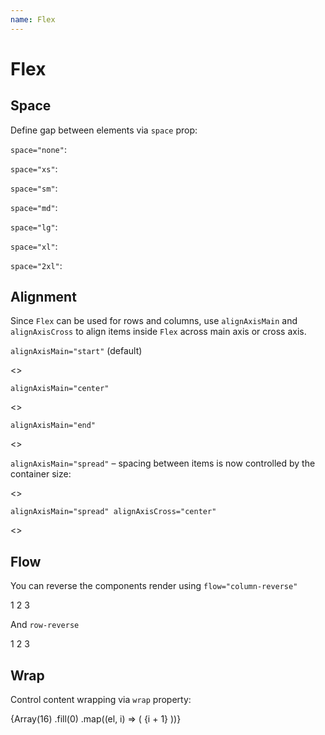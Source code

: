 ```yaml
---
name: Flex
---
```




# Flex

## Space

Define gap between elements via `space` prop:

`space="none"`:

<Playground>
  <Flex space="none">
    <ExampleBox />
    <ExampleBox />
    <ExampleBox />
  </Flex>
</Playground>

`space="xs"`:

<Playground>
  <Flex space="xs">
    <ExampleBox />
    <ExampleBox />
    <ExampleBox />
  </Flex>
</Playground>

`space="sm"`:

<Playground>
  <Flex space="sm">
    <ExampleBox />
    <ExampleBox />
    <ExampleBox />
  </Flex>
</Playground>

`space="md"`:

<Playground>
  <Flex space="md">
    <ExampleBox />
    <ExampleBox />
    <ExampleBox />
  </Flex>
</Playground>

`space="lg"`:

<Playground>
  <Flex space="lg">
    <ExampleBox />
    <ExampleBox />
    <ExampleBox />
  </Flex>
</Playground>

`space="xl"`:

<Playground>
  <Flex space="xl">
    <ExampleBox />
    <ExampleBox />
    <ExampleBox />
  </Flex>
</Playground>

`space="2xl"`:

<Playground>
  <Flex space="2xl">
    <ExampleBox />
    <ExampleBox />
    <ExampleBox />
  </Flex>
</Playground>

## Alignment

Since `Flex` can be used for rows and columns, use `alignAxisMain` and `alignAxisCross` to align items inside `Flex`
across main axis or cross axis.

`alignAxisMain="start"` (default)

<Playground>
  <>
    <Flex css={{ width: '400px', bc: '$lightBlue050' }} space="md" alignAxisMain="start">
      <ExampleBox css={{ width: '$16' }} />
      <ExampleBox css={{ width: '$12' }} />
      <ExampleBox css={{ width: '$20' }} />
    </Flex>
    <Flex css={{ width: '400px', bc: '$lightBlue050', mt: '$8' }} space="md" flow="row" alignAxisMain="start">
      <ExampleBox css={{ width: '$16' }} />
      <ExampleBox css={{ width: '$12' }} />
      <ExampleBox css={{ width: '$20' }} />
    </Flex>
  </>
</Playground>

`alignAxisMain="center"`

<Playground>
  <>
    <Flex css={{ width: '400px', bc: '$lightBlue050' }} space="md" alignAxisMain="start">
      <ExampleBox css={{ width: '$16' }} />
      <ExampleBox css={{ width: '$12' }} />
      <ExampleBox css={{ width: '$20' }} />
    </Flex>
    <Flex css={{ width: '400px', bc: '$lightBlue050', mt: '$8' }} space="md" flow="row" alignAxisMain="start">
      <ExampleBox css={{ width: '$16' }} />
      <ExampleBox css={{ width: '$12' }} />
      <ExampleBox css={{ width: '$20' }} />
    </Flex>
  </>
</Playground>

`alignAxisMain="end"`

<Playground>
  <>
    <Flex css={{ width: '400px', height: '240px', bc: '$lightBlue050' }} space="md" alignAxisMain="end">
      <ExampleBox css={{ width: '$16' }} />
      <ExampleBox css={{ width: '$12' }} />
      <ExampleBox css={{ width: '$20' }} />
    </Flex>
    <Flex css={{ width: '400px', bc: '$lightBlue050', mt: '$8' }} space="md" flow="row" alignAxisMain="end">
      <ExampleBox css={{ width: '$16' }} />
      <ExampleBox css={{ width: '$12' }} />
      <ExampleBox css={{ width: '$20' }} />
    </Flex>
  </>
</Playground>

`alignAxisMain="spread"` – spacing between items is now controlled by the container size:

<Playground>
  <>
    <Flex css={{ width: '400px', height: '240px', bc: '$lightBlue050' }} alignAxisMain="spread">
      <ExampleBox css={{ width: '$16' }} />
      <ExampleBox css={{ width: '$12' }} />
      <ExampleBox css={{ width: '$20' }} />
    </Flex>
    <Flex css={{ width: '400px', bc: '$lightBlue050', mt: '$8' }} flow="row" alignAxisMain="spread">
      <ExampleBox css={{ width: '$16' }} />
      <ExampleBox css={{ width: '$12' }} />
      <ExampleBox css={{ width: '$20' }} />
    </Flex>
  </>
</Playground>

`alignAxisMain="spread" alignAxisCross="center"`

<Playground>
  <>
    <Flex css={{ width: '400px', height: '240px', bc: '$lightBlue050' }} alignAxisCross="center" alignAxisMain="spread">
      <ExampleBox css={{ width: '$16' }} />
      <ExampleBox css={{ width: '$12' }} />
      <ExampleBox css={{ width: '$20' }} />
    </Flex>
    <Flex
      css={{ width: '400px', bc: '$lightBlue050', height: '100px', mt: '$8' }}
      flow="row"
      alignAxisCross="center"
      alignAxisMain="spread"
    >
      <ExampleBox css={{ width: '$16' }} />
      <ExampleBox css={{ width: '$12' }} />
      <ExampleBox css={{ width: '$20' }} />
    </Flex>
  </>
</Playground>

## Flow

You can reverse the components render using `flow="column-reverse"`

<Playground>
  <Flex flow="column-reverse" space="md">
    <ExampleBox>1</ExampleBox>
    <ExampleBox>2</ExampleBox>
    <ExampleBox>3</ExampleBox>
  </Flex>
</Playground>

And `row-reverse`

<Playground>
  <Flex flow="row" alignY="center" align="right" flow="row-reverse" space="md">
    <ExampleBox css={{ height: '24px' }}>1</ExampleBox>
    <ExampleBox css={{ height: '44px' }}>2</ExampleBox>
    <ExampleBox css={{ height: '64px' }}>3</ExampleBox>
  </Flex>
</Playground>

## Wrap

Control content wrapping via `wrap` property:

<Playground>
  <Box css={{ width: 50 * 4 + (4 - 1) * 8 }}>
    <Flex flow="row-reverse" wrap="wrap-reverse" space="sm">
      {Array(16)
        .fill(0)
        .map((el, i) => (
          <ExampleBox key={i}>{i + 1}</ExampleBox>
        ))}
    </Flex>
  </Box>
</Playground>
